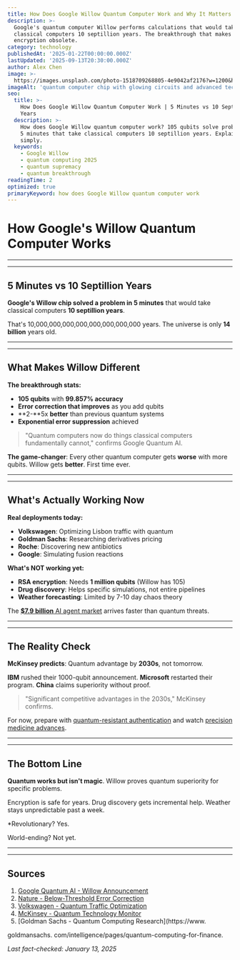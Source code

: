 ```yaml
---
title: How Does Google Willow Quantum Computer Work and Why It Matters 2025
description: >-
  Google's quantum computer Willow performs calculations that would take
  classical computers 10 septillion years. The breakthrough that makes
  encryption obsolete.
category: technology
publishedAt: '2025-01-22T00:00:00.000Z'
lastUpdated: '2025-09-13T20:30:00.000Z'
author: Alex Chen
image: >-
  https://images.unsplash.com/photo-1518709268805-4e9042af2176?w=1200&h=630&fit=crop
imageAlt: 'quantum computer chip with glowing circuits and advanced technology'
seo:
  title: >-
    How Does Google Willow Quantum Computer Work | 5 Minutes vs 10 Septillion
    Years
  description: >-
    How does Google Willow quantum computer work? 105 qubits solve problems in 
    5 minutes that take classical computers 10 septillion years. Explained
    simply.
  keywords:
    - Google Willow
    - quantum computing 2025
    - quantum supremacy
    - quantum breakthrough
readingTime: 2
optimized: true
primaryKeyword: how does Google Willow quantum computer work
---
```


# How Google's Willow Quantum Computer Works


---


---


## **5 M**inutes vs 10 Septillion Years

**Google's Willow chip solved a problem in **5 m**inutes** that would take classical computers **10 septillion years**.

That's 10,000,000,000,000,000,000,000,000 years. The universe is only **14 billion** years old.


---


---


## What Makes Willow Different

**The breakthrough stats:**
- **105 qubits** with ****99.857%** accuracy**
- **Error correction that improves** as you add qubits
- **2-**5x **better** than previous quantum systems
- **Exponential error suppression** achieved


> 

> "Quantum computers now do things classical computers fundamentally cannot,"
 confirms Google Quantum AI.

**The game-changer**: Every other quantum computer gets **worse** with more qubits. Willow gets **better**. First time ever.


---


---


## What's Actually Working Now

**Real deployments today:**
- **Volkswagen**: Optimizing Lisbon traffic with quantum
- **Goldman Sachs**: Researching derivatives pricing
- **Roche**: Discovering new antibiotics
- **Google**: Simulating fusion reactions


**What's NOT working yet:**
- **RSA encryption**: Needs ****1 million** qubits** (Willow has 105)
- **Drug discovery**: Helps specific simulations, not entire pipelines
- **Weather forecasting**: Limited by 7-10 day chaos theory


The [**$7.9 billion** AI agent market](/technology/ai-agents-revolution-13-billion-market-taking-over-2025) arrives faster than quantum threats.


---


---


## The Reality Check

**McKinsey predicts**: Quantum advantage by **2030s**, not tomorrow.

**IBM** rushed their 1000-qubit announcement. **Microsoft** restarted their program. **China** claims superiority without proof.


> "Significant competitive advantages in the 2030s," McKinsey confirms.


For now, prepare with [quantum-resistant authentication](/technology/web3-authentication-replaces-passwords) and watch [precision medicine advances](/health/precision-medicine-revolution-2025).


---


---


## The Bottom Line

**Quantum works but isn't magic**. Willow proves quantum superiority for specific problems.

Encryption is safe for years. Drug discovery gets incremental help. Weather stays unpredictable past a week.

*Revolutionary?  Yes.

World-ending?  Not yet.


---


---


## Sources

1. [Google Quantum AI - Willow Announcement](https://blog.google/technology/research/google-willow-quantum-chip/)
2. [Nature - Below-Threshold Error Correction](https://www.nature.com/articles/s41586-024-07535-5)
3. [Volkswagen - Quantum Traffic Optimization](https://www.volkswagen-newsroom.com/en/quantum-computing-traffic-optimization)
4. [McKinsey - Quantum Technology Monitor](https://www.mckinsey.com/capabilities/mckinsey-digital/our-insights/quantum-computing-funding-remains-strong-but-talent-gap-raises-concern)
5.  [Goldman Sachs - Quantum Computing Research](https://www.

goldmansachs. com/intelligence/pages/quantum-computing-for-finance.

*Last fact-checked: January 13, 2025*
